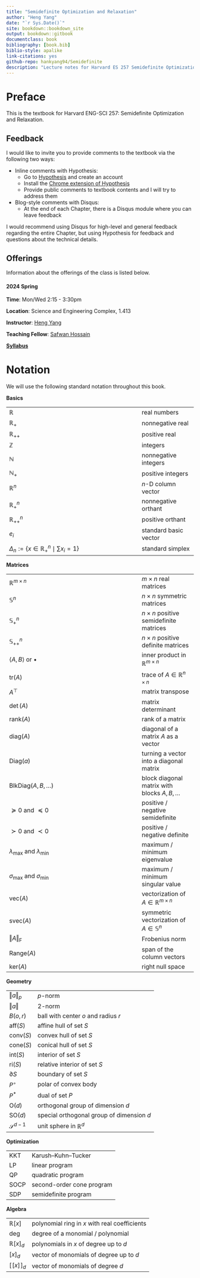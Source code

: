```yaml
--- 
title: "Semidefinite Optimization and Relaxation"
author: "Heng Yang"
date: "`r Sys.Date()`"
site: bookdown::bookdown_site
output: bookdown::gitbook
documentclass: book
bibliography: [book.bib]
biblio-style: apalike
link-citations: yes
github-repo: hankyang94/Semidefinite
description: "Lecture notes for Harvard ES 257 Semidefinite Optimization and Relaxation."
---
```


\newcommand{\calG}{\mathcal{G}}
\newcommand{\calV}{\mathcal{V}}
\newcommand{\calE}{\mathcal{E}}
\newcommand{\calF}{\mathcal{F}}
\newcommand{\calP}{\mathcal{P}}
\newcommand{\calQ}{\mathcal{Q}}
\newcommand{\calA}{\mathcal{A}}
\newcommand{\calK}{\mathcal{K}}
\newcommand{\calS}{\mathcal{S}}
\newcommand{\calM}{\mathcal{M}}
\newcommand{\calI}{\mathcal{I}}
\newcommand{\calR}{\mathcal{R}}
\newcommand{\calZ}{\mathcal{Z}}
\newcommand{\mathx}{\mathrm{x}}
\newcommand{\mathy}{\mathrm{y}}
\newcommand{\bbE}{\mathbb{E}}
\newcommand{\calN}{\mathcal{N}}
\newcommand{\tldR}{\tilde{R}}
\newcommand{\bbZ}{\mathbb{Z}}
\newcommand{\bbQ}{\mathbb{Q}}
\newcommand{\bbC}{\mathbb{C}}
\newcommand{\bbF}{\mathbb{F}}
\newcommand{\bbR}{\mathbb{R}}

\newcommand{\Real}[1]{\mathbb{R}^{#1}}
\newcommand{\Comp}[1]{\mathbb{C}^{#1}}
\newcommand{\sym}[1]{\mathbb{S}^{#1}}
\newcommand{\psd}[1]{\sym{#1}_{+}}
\newcommand{\pd}[1]{\sym{#1}_{++}}
\newcommand{\inprod}[2]{\langle #1, #2 \rangle}
\newcommand{\linprod}[2]{\left\langle #1, #2 \right\rangle}
\newcommand{\trace}{\mathrm{tr}}
\newcommand{\tran}{^\top}
<!-- \newcommand{\det}{\mathrm{det}} -->
\newcommand{\rank}{\mathrm{rank}}
\newcommand{\diag}{\mathrm{diag}}
\newcommand{\Diag}{\mathrm{Diag}}
\newcommand{\BlkDiag}{\mathrm{BlkDiag}}
\newcommand{\vectorize}{\mathrm{vec}}
\newcommand{\svec}{\mathrm{svec}}
\newcommand{\mat}{\mathrm{mat}}
\newcommand{\smat}{\mathrm{smat}}
\newcommand{\norm}[1]{\Vert #1 \Vert}
\newcommand{\lnorm}[1]{\left\Vert #1 \right\Vert}
\newcommand{\pnorm}[2]{\Vert #1 \Vert_{#2}}
\newcommand{\Fnorm}[1]{\Vert #1 \Vert_\mathrm{F}}
\newcommand{\conv}{\mathrm{conv}}
\newcommand{\cone}{\mathrm{cone}}
\newcommand{\interior}{\mathrm{int}}
\newcommand{\relint}{\mathrm{ri}}
\newcommand{\poly}[1]{\mathbb{R}[#1]}
\newcommand{\SOd}{\mathrm{SO}(d)}
\newcommand{\SOthree}{\mathrm{SO}(3)}
\newcommand{\Od}{\mathrm{O}(d)}
\newcommand{\Ogroup}{\mathrm{O}}
\newcommand{\usphere}{\mathcal{S}}
\newcommand{\bmath}[1]{\boldsymbol{#1}}
\newcommand{\lbrkt}{[\![}
\newcommand{\rbrkt}{]\!]}
\newcommand{\brkt}[1]{\lbrkt #1 \rbrkt}
\newcommand{\bracket}[1]{[ #1 ]}
\newcommand{\sign}{\mathrm{sgn}}
<!-- \newcommand{\paren}[1]{(#1)}
\renewcommand{\lparen}[1]{\left( #1 \right)} -->
\newcommand{\cbrace}[1]{\{ #1 \}}
\newcommand{\lcbrace}[1]{ \left\{ #1 \right\} }
\newcommand{\aff}{\mathrm{aff}}
\newcommand{\bbN}{\mathbb{N}}
\newcommand{\dist}{\mathrm{dist}}
\newcommand{\subject}{\mathrm{s.t.}}
\newcommand{\cl}{\mathrm{cl}}
\newcommand{\eye}{\mathrm{I}}
\newcommand{\inv}{^{-1}}
\newcommand{\invtran}{^{-\top}}
\newcommand{\Range}{\mathrm{Range}}
\renewcommand{\ker}{\mathrm{ker}}
\newcommand{\face}{\mathrm{face}}
\newcommand{\lmid}{\ \middle\vert\ }
\renewcommand{\Re}{\mathrm{Re}}
\newcommand{\hatmap}[1]{[#1]_{\times}}
\newcommand{\kron}{\otimes}
\newcommand{\skron}{\kron_{\mathrm{s}}}
\newcommand{\Ideal}{\mathrm{Ideal}}
\newcommand{\lexsucc}{\succ_{\mathrm{lex}}}
\newcommand{\lexprec}{\prec_{\mathrm{lex}}}
\newcommand{\grlexsucc}{\succ_{\mathrm{grlex}}}
\newcommand{\grlexprec}{\prec_{\mathrm{grlex}}}
\newcommand{\grevlexsucc}{\succ_{\mathrm{grevlex}}}
\newcommand{\grevlexprec}{\prec_{\mathrm{grevlex}}}
\newcommand{\abs}[1]{|#1|}
\newcommand{\initial}[1]{\mathrm{in}(#1)}
\newcommand{\NormalForm}{\mathrm{NormalForm}}
\newcommand{\ceil}[1]{\lceil #1 \rceil}
<!-- \newcommand{\lceil}[1]{\left\lceil #1 \right\rceil} -->
\newcommand{\qmodule}{\mathrm{Qmodule}}
\newcommand{\mom}{\mathrm{mom}}
\newcommand{\preorder}{\mathrm{Preorder}}
\newcommand{\supp}{\mathrm{supp}}
\newcommand{\myspan}{\mathrm{span}}


<!-- \newcommand{\deg}{\mathrm{deg}} -->


# Preface {-}

This is the textbook for Harvard ENG-SCI 257: Semidefinite Optimization and Relaxation. 

## Feedback {-}

I would like to invite you to provide comments to the textbook via the following two ways:

- Inline comments with Hypothesis:
    - Go to [Hypothesis](https://hypothes.is) and create an account
    - Install the [Chrome extension of Hypothesis](https://chrome.google.com/webstore/detail/hypothesis-web-pdf-annota/bjfhmglciegochdpefhhlphglcehbmek)
    - Provide public comments to textbook contents and I will try to address them 

- Blog-style comments with Disqus:
    - At the end of each Chapter, there is a Disqus module where you can leave feedback

I would recommend using Disqus for high-level and general feedback regarding the entire Chapter, but using Hypothesis for feedback and questions about the technical details.


## Offerings {-}

Information about the offerings of the class is listed below.

#### 2024 Spring {-}

**Time**: Mon/Wed 2:15 - 3:30pm

**Location**: Science and Engineering Complex, 1.413

**Instructor**: [Heng Yang](https://hankyang.seas.harvard.edu/)

**Teaching Fellow**: [Safwan Hossain](https://safwanhossain.github.io/)

[**Syllabus**](https://docs.google.com/document/d/1H6Wqht_PVw_n8Jl0kXN3HjZfHkeZJYqYWT4ayxvqRlU/edit?usp=sharing)


<!-- #### Acknowledgment {-} -->


# Notation {-}

We will use the following standard notation throughout this book.

**Basics**

|                   |          | 
| :---------------- | :------  |
| $\Real{}$        |   real numbers   |
| $\Real{}_{+}$ | nonnegative real |
| $\Real{}_{++}$| positive real |
| $\mathbb{Z}$        |   integers   |
| $\bbN$    |  nonnegative integers   |
| $\bbN_{+}$ | positive integers |
| $\Real{n}$ |  $n$-D column vector |
| $\Real{n}_{+}$| nonnegative orthant |
| $\Real{n}_{++}$| positive orthant |
| $e_i$ | standard basic vector |
| $\Delta_n := \{x \in \mathbb{R}^n_{+} \mid \sum x_i = 1 \}$ | standard simplex | 

**Matrices**

|                   |          | 
| :---------------- | :------  |
| $\mathbb{R}^{m \times n}$ | $m \times n$ real matrices |
| $\sym{n}$  | $n\times n$ symmetric matrices  |
| $\psd{n}$ | $n\times n$ positive semidefinite matrices |
| $\pd{n}$ | $n\times n$ positive definite matrices |
| $\inprod{A}{B}$ or $\bullet$  | inner product in $\Real{m \times n}$ |
| $\trace(A)$| trace of $A \in \Real{n \times n}$ |
| $A\tran$ | matrix transpose |
| $\det(A)$ | matrix determinant |
| $\rank(A)$ | rank of a matrix |
| $\diag(A)$ | diagonal of a matrix $A$ as a vector |
| $\Diag(a)$ | turning a vector into a diagonal matrix |
| $\BlkDiag(A,B,\dots)$ | block diagonal matrix with blocks $A,B,\dots$ |
| $\succeq 0$ and $\preceq 0$ | positive / negative semidefinite |
| $\succ 0$ and $\prec 0$ | positive / negative definite |
| $\lambda_{\max}$ and $\lambda_{\min}$ | maximum / minimum eigenvalue |
| $\sigma_{\max}$ and $\sigma_{\min}$ | maximum / minimum singular value |
| $\vectorize(A)$ | vectorization of $A \in \Real{m \times n}$
| $\svec(A)$| symmetric vectorization of $A \in \sym{n}$
| $\Fnorm{A}$ | Frobenius norm |
| $\Range(A)$ | span of the column vectors |
| $\ker(A)$ | right null space | 

**Geometry**

|                   |          | 
| :---------------- | :------  |
| $\pnorm{a}{p}$ | $p$-norm |
| $\norm{a}$ | $2$-norm |
| $B(o,r)$ | ball with center $o$ and radius $r$ |
| $\aff (S)$ | affine hull of set $S$ |
| $\conv(S)$ | convex hull of set $S$ |
| $\cone(S)$ | conical hull of set $S$ |
| $\interior(S)$ | interior of set $S$ | 
| $\relint(S)$ | relative interior of set $S$ |
| $\partial S$ | boundary of set $S$ |
| $P^\circ$ | polar of convex body | 
| $P^{*}$ | dual of set $P$ |
| $\Od$ | orthogonal group of dimension $d$ |
| $\SOd$ | special orthogonal group of dimension $d$ |
| $\usphere^{d-1}$ | unit sphere in $\Real{d}$ |

**Optimization**

|                   |          | 
| :---------------- | :------  |
| KKT | Karush–Kuhn–Tucker |
| LP | linear program |
| QP | quadratic program |
| SOCP | second-order cone program |
| SDP | semidefinite program |

**Algebra**

|                   |          | 
| :---------------- | :------  |
| $\poly{x}$ | polynomial ring in $x$ with real coefficients | 
| $\deg$ | degree of a monomial / polynomial |
| $\poly{x}_d$ | polynomials in $x$ of degree up to $d$ |
| $[x]_d$ | vector of monomials of degree up to $d$ |
| $\brkt{x}_d$ | vector of monomials of degree $d$ |






